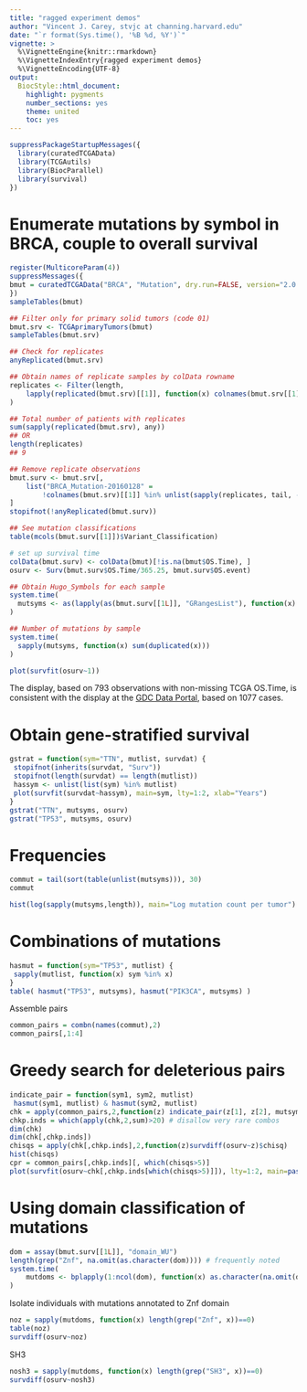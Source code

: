 ```yaml
---
title: "ragged experiment demos"
author: "Vincent J. Carey, stvjc at channing.harvard.edu"
date: "`r format(Sys.time(), '%B %d, %Y')`"
vignette: >
  %\VignetteEngine{knitr::rmarkdown}
  %\VignetteIndexEntry{ragged experiment demos}
  %\VignetteEncoding{UTF-8}
output:
  BiocStyle::html_document:
    highlight: pygments
    number_sections: yes
    theme: united
    toc: yes
---
```


```r
suppressPackageStartupMessages({
  library(curatedTCGAData)
  library(TCGAutils)
  library(BiocParallel)
  library(survival)
})
```

# Enumerate mutations by symbol in BRCA, couple to overall survival

```r
register(MulticoreParam(4))
suppressMessages({
bmut = curatedTCGAData("BRCA", "Mutation", dry.run=FALSE, version="2.0.1")
})
sampleTables(bmut)

## Filter only for primary solid tumors (code 01)
bmut.srv <- TCGAprimaryTumors(bmut)
sampleTables(bmut.srv)

## Check for replicates
anyReplicated(bmut.srv)

## Obtain names of replicate samples by colData rowname
replicates <- Filter(length,
    lapply(replicated(bmut.srv)[[1]], function(x) colnames(bmut.srv[[1]])[x])
)

## Total number of patients with replicates
sum(sapply(replicated(bmut.srv), any))
## OR
length(replicates)
## 9

## Remove replicate observations
bmut.surv <- bmut.srv[,
    list("BRCA_Mutation-20160128" =
        !colnames(bmut.srv)[[1]] %in% unlist(sapply(replicates, tail, -1)))
]
stopifnot(!anyReplicated(bmut.surv))

## See mutation classifications
table(mcols(bmut.surv[[1]])$Variant_Classification)

# set up survival time
colData(bmut.surv) <- colData(bmut)[!is.na(bmut$OS.Time), ]
osurv <- Surv(bmut.surv$OS.Time/365.25, bmut.surv$OS.event)

## Obtain Hugo_Symbols for each sample
system.time(
  mutsyms <- as(lapply(as(bmut.surv[[1L]], "GRangesList"), function(x) x$Hugo_Symbol), "CharacterList")
)

## Number of mutations by sample
system.time(
  sapply(mutsyms, function(x) sum(duplicated(x)))
)
```

```r
plot(survfit(osurv~1))
```

The display, based on 793 observations with non-missing
TCGA OS.Time, is consistent with the display at the [GDC Data Portal](https://portal.gdc.cancer.gov/exploration?filters=%7B%22op%22%3A%22and%22%2C%22content%22%3A%5B%7B%22content%22%3A%7B%22field%22%3A%22cases.diagnoses.tissue_or_organ_of_origin%22%2C%22value%22%3A%5B%22axillary%20tail%20of%20breast%22%2C%22breast%2C%20nos%22%2C%22central%20portion%20of%20breast%22%2C%22lower-inner%20quadrant%20of%20breast%22%2C%22lower-outer%20quadrant%20of%20breast%22%2C%22nipple%22%2C%22overlapping%20lesion%20of%20breast%22%2C%22upper-inner%20quadrant%20of%20breast%22%2C%22upper-outer%20quadrant%20of%20breast%22%5D%7D%2C%22op%22%3A%22in%22%7D%2C%7B%22content%22%3A%7B%22field%22%3A%22cases.primary_site%22%2C%22value%22%3A%5B%22breast%22%5D%7D%2C%22op%22%3A%22in%22%7D%2C%7B%22op%22%3A%22in%22%2C%22content%22%3A%7B%22field%22%3A%22cases.project.program.name%22%2C%22value%22%3A%5B%22TCGA%22%5D%7D%7D%5D%7D&searchTableTab=genes), based on 1077 cases.

# Obtain gene-stratified survival

```r
gstrat = function(sym="TTN", mutlist, survdat) {
 stopifnot(inherits(survdat, "Surv"))
 stopifnot(length(survdat) == length(mutlist))
 hassym <- unlist(list(sym) %in% mutlist)
 plot(survfit(survdat~hassym), main=sym, lty=1:2, xlab="Years")
}
gstrat("TTN", mutsyms, osurv)
gstrat("TP53", mutsyms, osurv)
```

# Frequencies

```r
commut = tail(sort(table(unlist(mutsyms))), 30)
commut
```

```r
hist(log(sapply(mutsyms,length)), main="Log mutation count per tumor")
```
 
# Combinations of mutations

```r
hasmut = function(sym="TP53", mutlist) {
 sapply(mutlist, function(x) sym %in% x)
}
table( hasmut("TP53", mutsyms), hasmut("PIK3CA", mutsyms) )
```

Assemble pairs
```r
common_pairs = combn(names(commut),2)
common_pairs[,1:4]
```

# Greedy search for deleterious pairs

```r
indicate_pair = function(sym1, sym2, mutlist)
 hasmut(sym1, mutlist) & hasmut(sym2, mutlist)
chk = apply(common_pairs,2,function(z) indicate_pair(z[1], z[2], mutsyms))
chkp.inds = which(apply(chk,2,sum)>20) # disallow very rare combos
dim(chk)
dim(chk[,chkp.inds])
chisqs = apply(chk[,chkp.inds],2,function(z)survdiff(osurv~z)$chisq)
hist(chisqs)
cpr = common_pairs[,chkp.inds][, which(chisqs>5)]
plot(survfit(osurv~chk[,chkp.inds[which(chisqs>5)]]), lty=1:2, main=paste(cpr, collapse=" & " ))
```

# Using domain classification of mutations

```r
dom = assay(bmut.surv[[1L]], "domain_WU")
length(grep("Znf", na.omit(as.character(dom)))) # frequently noted
system.time(
    mutdoms <- bplapply(1:ncol(dom), function(x) as.character(na.omit(dom[,x])))
)
```

Isolate individuals with mutations annotated to Znf domain

```r
noz = sapply(mutdoms, function(x) length(grep("Znf", x))==0)
table(noz)
survdiff(osurv~noz)
```

SH3

```r
nosh3 = sapply(mutdoms, function(x) length(grep("SH3", x))==0)
survdiff(osurv~nosh3)
```

